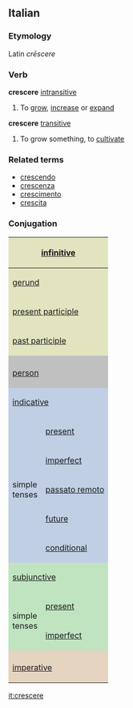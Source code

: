 ==Italian==
===Etymology===
Latin ''crēscere''
===Verb===
'''crescere''' [[intransitive]]
# To [[grow]], [[increase]] or [[expand]]

'''crescere''' [[transitive]]
# To grow something, to [[cultivate]]

===Related terms===
*[[crescendo]]
*[[crescenza]]
*[[crescimento]]
*[[crescita]]

===Conjugation===

<center>
{| style="background:#F0F0F0"

|-
! colspan="3" style="background:#e2e4c0" | [[infinitive]]
| colspan="5" | crescere

|-
! colspan="3" style="background:#e2e4c0" | [[gerund]]
| colspan="5" | crescendo

|-
! colspan="3" style="background:#e2e4c0" | [[present participle]]
| colspan="5" | crescvente

|-
! colspan="3" style="background:#e2e4c0" | [[past participle]]
| colspan="5" | cresciuto

|-
! colspan="2" style="background:#C0C0C0" |
! colspan="3" style="background:#C0C0C0" | singular
! colspan="3" style="background:#C0C0C0" | plural

|-
! colspan="2" style="background:#C0C0C0" | [[person]]
! style="background:#C0C0C0;width:12.5%" | first
! style="background:#C0C0C0;width:12.5%" | second
! style="background:#C0C0C0;width:12.5%" | third
! style="background:#C0C0C0;width:12.5%" | first
! style="background:#C0C0C0;width:12.5%" | second
! style="background:#C0C0C0;width:12.5%" | third

|-
! style="background:#c0cfe4" colspan="2" | [[indicative]]
! style="background:#c0cfe4" | io
! style="background:#c0cfe4" | tu
! style="background:#c0cfe4" | lui/lei
! style="background:#c0cfe4" | noi
! style="background:#c0cfe4" | voi
! style="background:#c0cfe4" | loro

|-
! rowspan="5" style="background:#c0cfe4" | simple<br>tenses

! style="height:3em;background:#c0cfe4" | [[present]]
| cresco
| cresci
| cresce
| cresciamo
| crescete
| crescono

|-
! style="height:3em;background:#c0cfe4" | [[imperfect]]
| crescevo
| crescevi
| cresceva
| crescevamo
| crescevate
| crescevano

|-
! style="height:3em;background:#c0cfe4" | [[passato remoto]]
| crebbi
| crescesti
| crebbe
| crescemmo
| cresceste
| crebbero

|-
! style="height:3em;background:#c0cfe4" | [[future]]
| crescerò
| crescerai
| crescerà
| cresceremo
| crescerete
| cresceranno

|-
! style="height:3em;background:#c0cfe4" | [[conditional]]
| crescerei
| crescesti
| crescerebbe
| cresceremmo
| crescereste
| crescerebbero

|-
! style="background:#c0e4c0" colspan="2" | [[subjunctive]]
! style="background:#c0e4c0" | che io
! style="background:#c0e4c0" | che tu
! style="background:#c0e4c0" | che lui/che lei
! style="background:#c0e4c0" | che noi
! style="background:#c0e4c0" | che voi
! style="background:#c0e4c0" | che loro

|-
! rowspan="2" style="background:#c0e4c0" | simple<br>tenses

! style="height:3em;background:#c0e4c0" | [[present]]
| cresca
| cresca
| cresca
| cresciamo
| cresciate
| crescano

|-
! style="height:3em;background:#c0e4c0" rowspan="1" | [[imperfect]]
| crescessi
| crescessi
| crescesse
| crescessimo
| cresceste
| crescessero

|-
! style="background:#e4d4c0" colspan="2" | 
! style="background:#e4d4c0" | -
! style="background:#e4d4c0" | tu
! style="background:#e4d4c0" | lui/lei
! style="background:#e4d4c0" | noi
! style="background:#e4d4c0" | voi
! style="background:#e4d4c0" | loro

|-
! colspan="2" style="height:3em;background:#e4d4c0" | [[imperative]]
|
| cresci
| cresca
| cresciamo
| crescete
| crescano

|}
</center>

[[it:crescere]]